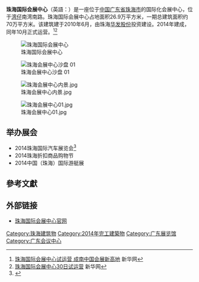 {{Infobox Skyscraper
|building_name  = 珠海国际会展中心<br>{{small|{{lang|en|Zhuhai International Convention and Exhibition Center}}}}
|image          = 
|caption        = 
|year_highest   =
|year_end       =
|plural         =
|location       = {{CHN}}[[广东省|广东省]][[珠海市|珠海市]]
|status         = 运营中
|groundbreaking =  
|constructed    = 2010年-2014年
|completion     =  
|opening        = 2014年10月
|demolished     =
|use            = 
|antenna_spire  =
|roof           =  
|top_floor      =
|floor_count    =
|elevator_count =
|cost           = 
|floor_area     = 
|architect      = 
|engineer       = 
|contractor     = 
|developer      = [[华发股份|华发股份]]
|owner          = 
}}

'''珠海国际会展中心'''（英語：{{lang|en|Zhuhai International Convention and Exhibition Center}}）是一座位于[[中国|中国]][[广东省|广东省]][[珠海市|珠海市]]的国际化会展中心，位于[[湾仔街道|湾仔]]南湾南路。珠海国际会展中心占地面积26.9万平方米，一期总建筑面积约70万平方米。该建筑建于2010年6月，由珠海[[华发股份|华发股份]]投资建设。2014年建成，同年10月正式运营。<ref>[http://news.xinhuanet.com/expo/2014-10/30/c_127159664.htm 珠海国际会展中心试运营 成南中国会展新高地] {{Wayback|url=http://news.xinhuanet.com/expo/2014-10/30/c_127159664.htm |date=20141111225522 }}新华网</ref><ref>[http://news.xinhuanet.com/expo/2014-10/28/c_127149692.htm 珠海国际会展中心30日试运营] {{Wayback|url=http://news.xinhuanet.com/expo/2014-10/28/c_127149692.htm |date=20141111225519 }}新华网</ref>

[[File:珠海国际会展中心.jpg|珠海国际会展中心]]

[[File:珠海会展中心沙盘_01.jpg|珠海会展中心沙盘 01]]

[[File:珠海会展中心内景.jpg|thumb]]

[[File:珠海会展中心01.jpg|thumb]]


==举办展会==
*2014珠海国际汽车展览会<ref>{{Cite web |url=http://www.autohome.com.cn/news/201409/841005.html |title=珠海国际汽车展览会 10月30日盛大开幕 |accessdate=2014-11-09 |archive-date=2014-11-09 |archive-url=https://web.archive.org/web/20141109134119/http://www.autohome.com.cn/news/201409/841005.html |dead-url=no }}</ref>
*2014珠海折扣商品购物节
*2014中国（珠海）国际游艇展

==參考文獻==
<div class="references-small">
<references />
</div>

== 外部链接 ==
*[http://www.zhuhaicec.com/ 珠海国际会展中心官网] {{Wayback|url=http://www.zhuhaicec.com/ |date=20141109070134 }}

{{珠海小作品}}

[[Category:珠海建筑物|Category:珠海建筑物]]
[[Category:2014年完工建築物|Category:2014年完工建築物]]
[[Category:广东展览馆|Category:广东展览馆]]
[[Category:广东会议中心|Category:广东会议中心]]